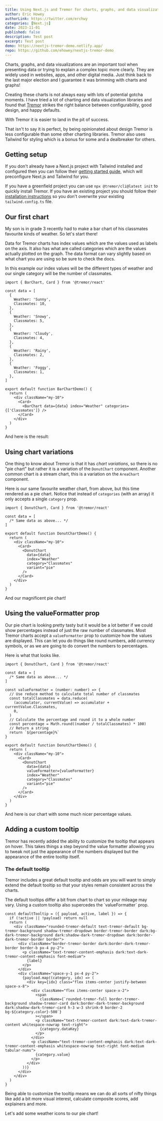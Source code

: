 ```yaml
---
title: Using Next.js and Tremor for charts, graphs, and data visualization
author: Eric Howey
authorLink: https://twitter.com/erchwy
categories: [Next.js]
date: 2023-11-01
published: false
description: Test post
excerpt: Test post
demo: https://nextjs-tremor-demo.netlify.app/
repo: https://github.com/ehowey/nextjs-tremor-demo
---
```



Charts, graphs, and data visualizations are an important tool when presenting data or trying to explain a complex topic more clearly. They are widely used in websites, apps, and other digital media. Just think back to the last major election and I guarantee it was brimming with charts and graphs!

Creating these charts is not always easy with lots of potential gotcha moments. I have tried a lot of charting and data visualization libraries and found that [Tremor](https://www.tremor.so/) strikes the right balance between configurability, good design, and happy defaults.

With Tremor it is easier to land in the pit of success.

That isn't to say it is perfect, by being opinionated about design Tremor is less configurable than some other charting libraries. Tremor also uses Tailwind for styling which is a bonus for some and a dealbreaker for others.

## Getting setup

If you don't already have a Next.js project with Tailwind installed and configured then you can follow their [getting started guide](https://nextjs.org/docs/getting-started/installation), which will preconfigure Next.js and Tailwind for you.

If you have a greenfield project you can use `npx @tremor/cli@latest init` to quickly install Tremor. If you have an existing project you should follow their [installation instructions](https://www.tremor.so/docs/getting-started/installation) so you don't overwrite your existing `tailwind.config.ts` file.

## Our first chart

My son is in grade 3 recently had to make a bar chart of his classmates favourite kinds of weather. So let's start there!

Data for Tremor charts has index values which are the values used as labels on the axis. It also has what are called categories which are the values actually plotted on the graph. The data format can vary slightly based on what chart you are using so be sure to check the docs.

In this example our index values will be the different types of weather and our single category will be the number of classmates.

```tsx title="BarChart.tsx"
import { BarChart, Card } from '@tremor/react'

const data = [
  {
    Weather: 'Sunny',
    Classmates: 10,
  },
  {
    Weather: 'Snowy',
    Classmates: 5,
  },
  {
    Weather: 'Cloudy',
    Classmates: 4,
  },
  {
    Weather: 'Rainy',
    Classmates: 2,
  },
  {
    Weather: 'Foggy',
    Classmates: 1,
  },
]

export default function BarChartDemo() {
  return (
    <div className="my-10">
      <Card>
        <BarChart data={data} index="Weather" categories={['Classmates']} />
      </Card>
    </div>
  )
}
```

And here is the result:

<BarChart client:visible />

## Using chart variations

One thing to know about Tremor is that it has _chart variations_, so there is no "pie chart" but rather it is a variation of the `DonutChart` component. Another common chart is a stream chart, this is a variation on the `AreaChart` component.

Here is our same favourite weather chart, from above, but this time rendered as a pie chart. Notice that instead of `categories` (with an array) it only accepts a single `category` prop.

```tsx file="DonutChart.tsx"
import { DonutChart, Card } from '@tremor/react'

const data = [
  /* Same data as above... */
]

export default function DonutChartDemo() {
  return (
    <div className="my-10">
      <Card>
        <DonutChart
          data={data}
          index="Weather"
          category="Classmates"
          variant="pie"
        />
      </Card>
    </div>
  )
}
```

And our magnificent pie chart!

<DonutChartBasic client:visible />

## Using the valueFormatter prop

Our pie chart is looking pretty tasty but it would be a lot better if we could show percentages instead of just the raw number of classmates. Most Tremor charts accept a `valueFormatter` prop to customize how the values are displayed. This can let you do things like round numbers, add currency symbols, or as we are going to do convert the numbers to percentages.

Here is what that looks like.

```tsx file="DonutChart.tsx"
import { DonutChart, Card } from '@tremor/react'

const data = [
  /* Same data as above... */
]

const valueFormatter = (number: number) => {
  // Use reduce method to calculate total number of classmates
  const totalClassmates = data.reduce(
    (accumulator, currentValue) => accumulator + currentValue.Classmates,
    0,
  )
  // Calculate the percentage and round it to a whole number
  const percentage = Math.round((number / totalClassmates) * 100)
  // Return a string
  return `${percentage}%`
}

export default function DonutChartDemo() {
  return (
    <div className="my-10">
      <Card>
        <DonutChart
          data={data}
          valueFormatter={valueFormatter}
          index="Weather"
          category="Classmates"
          variant="pie"
        />
      </Card>
    </div>
  )
}
```

And here is our chart with some much nicer percentage values.

<DonutChartValueFormatter client:visible />

## Adding a custom tooltip

Tremor has recently added the ability to customize the tooltip that appears on hover. This takes things a step beyond the value formatter allowing you to tweak not just the appearance of the numbers displayed but the appearance of the entire tooltip itself.

### The default tooltip

Tremor includes a great default tooltip and odds are you will want to simply extend the default tooltip so that your styles remain consistent across the charts.

<BlockquoteInfo>
  The default tooltips differ a bit from chart to chart so your mileage may
  vary. Using a custom tooltip also supercedes the `valueFormatter` prop.
</BlockquoteInfo>

```tsx
const defaultTooltip = ({ payload, active, label }) => {
  if (!active || !payload) return null
  return (
    <div className="rounded-tremor-default text-tremor-default bg-tremor-background shadow-tremor-dropdown border-tremor-border dark:bg-dark-tremor-background dark:shadow-dark-tremor-dropdown dark:border-dark-tremor-border border">
      <div className="border-tremor-border dark:border-dark-tremor-border border-b px-4 py-2">
        <p className="text-tremor-content-emphasis dark:text-dark-tremor-content-emphasis font-medium">
          {label}
        </p>
      </div>
      <div className="space-y-1 px-4 py-2">
        {payload.map((category, idx) => (
          <div key={idx} class="flex items-center justify-between space-x-8">
            <div className="flex items-center space-x-2">
              <span
                className={`rounded-tremor-full border-tremor-background shadow-tremor-card dark:border-dark-tremor-background dark:shadow-dark-tremor-card h-3 w-3 shrink-0 border-2 bg-${category.color}-500`}
              ></span>
              <p className="text-tremor-content dark:text-dark-tremor-content whitespace-nowrap text-right">
                {category.dataKey}
              </p>
            </div>
            <p className="text-tremor-content-emphasis dark:text-dark-tremor-content-emphasis whitespace-nowrap text-right font-medium tabular-nums">
              {category.value}
            </p>
          </div>
        ))}
      </div>
    </div>
  )
}
```

Being able to customize the tooltip means we can do all sorts of nifty things like add a bit more visual interest, calculate composite scores, add explainers and more.

Let's add some weather icons to our pie chart!

<DonutChartCustomTooltip client:visible />
